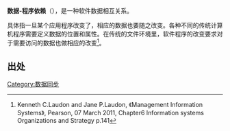 '''数据-程序依赖'''（{{lang-en|program-data dependence}}），是一种软件数据相互关系。

具体指一旦某个应用程序改变了，相应的数据也要随之改变。各种不同的传统计算机程序需要定义数据的位置和属性。在传统的文件环境里，软件程序的改变要求对于需要访问的数据也做相应的改变<ref>Kenneth C.Laudon and Jane P.Laudon, 《Management Information Systems》, Pearson, 07 March 2011, Chapter6 Information systems Organizations and Strategy p.141</ref>。

==出处==
{{reflist}}

{{计算机小作品}}

[[Category:数据同步|Category:数据同步]]